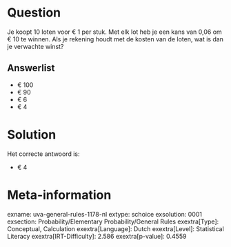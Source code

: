 Question
========

Je koopt 10 loten voor € 1 per stuk. Met elk lot heb je een kans van
0,06 om € 10 te winnen. Als je rekening houdt met de kosten van de
loten, wat is dan je verwachte winst?

Answerlist
----------

* € 100
* € 90
* € 6
* € 4

Solution
========

Het correcte antwoord is: 

* € 4

Meta-information
================
exname: uva-general-rules-1178-nl
extype: schoice
exsolution: 0001
exsection: Probability/Elementary Probability/General Rules 
exextra[Type]: Conceptual, Calculation
exextra[Language]: Dutch
exextra[Level]: Statistical Literacy
exextra[IRT-Difficulty]: 2.586
exextra[p-value]: 0.4559
